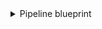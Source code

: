 <details>
<summary>Pipeline blueprint</summary>

```json showLineNumbers
{
  "identifier": "gitlabPipeline",
  "title": "Pipeline",
  "icon": "GitLab",
  "schema": {
    "properties": {
      "createdAt": {
        "title": "Created At",
        "type": "string",
        "format": "date-time"
      },
      "updatedAt": {
        "title": "Updated At",
        "type": "string",
        "format": "date-time"
      },
      "creator": {
        "title": "Creator",
        "type": "string"
      },
      "status": {
        "title": "Status",
        "type": "string",
        "enum": [
          "created",
          "waiting_for_resource",
          "preparing",
          "pending",
          "running",
          "success",
          "failed",
          "canceled",
          "skipped",
          "manual",
          "scheduled"
        ],
        "enumColors": {
          "created": "yellow",
          "waiting_for_resource": "yellow",
          "preparing": "yellow",
          "pending": "yellow",
          "running": "yellow",
          "success": "green",
          "failed": "red",
          "canceled": "red",
          "skipped": "red",
          "manual": "blue",
          "scheduled": "blue"
        }
      },
      "stages": {
        "title": "Stages",
        "type": "array",
        "items": {
          "type": "string"
        }
      },
      "link": {
        "title": "Link",
        "type": "string",
        "format": "url"
      }
    },
    "required": []
  },
  "mirrorProperties": {},
  "calculationProperties": {},
  "relations": {
    "repository": {
      "title": "Service",
      "target": "gitlabService",
      "required": true,
      "many": false
    }
  }
}
```

</details>
